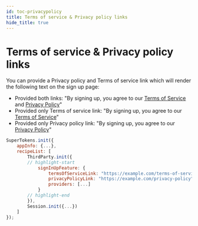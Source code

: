 ```yaml
---
id: toc-privacypolicy
title: Terms of service & Privacy policy links
hide_title: true
---
```



# Terms of service & Privacy policy links


You can provide a Privacy policy and Terms of service link which will render the following text on the sign up page:
- Provided both links: "By signing up, you agree to our [Terms of Service](./toc-privacypolicy) and [Privacy Policy](./toc-privacypolicy)"
- Provided only Terms of service link: "By signing up, you agree to our [Terms of Service](./toc-privacypolicy)"
- Provided only Privacy policy link: "By signing up, you agree to our [Privacy Policy](./toc-privacypolicy)"

<FrontendSDKTabs>
<TabItem value="reactjs">

```jsx
SuperTokens.init({
    appInfo: {...},
    recipeList: [
        ThirdParty.init({
        // highlight-start
            signInUpFeature: {
                termsOfServiceLink: "https://example.com/terms-of-service",
                privacyPolicyLink: "https://example.com/privacy-policy",
                providers: [...]
            }
        // highlight-end 
        }),
        Session.init({...})
    ]
});
```
</TabItem>
</FrontendSDKTabs>
